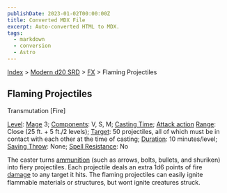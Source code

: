 ```yaml
---
publishDate: 2023-01-02T00:00:00Z
title: Converted MDX File
excerpt: Auto-converted HTML to MDX.
tags:
  - markdown
  - conversion
  - Astro
---
```


[Index](-index) > [Modern d20 SRD](modern-d20-srd-index) > [FX](modern-d20-srd-fx-index) > Flaming Projectiles

## Flaming Projectiles

Transmutation [Fire]

[Level](modern-d20-srd-fx-level): [Mage](modern-d20-srd-classes-advanced-mage) 3; [Components](modern-d20-srd-fx-components): V, S, M; [Casting Time](modern-d20-srd-fx-casting-time); [Attack action](modern-d20-srd-combat-attack-actions) [Range](modern-d20-srd-fx-range): Close (25 ft. + 5 ft./2 levels); [Target](modern-d20-srd-fx-target): 50 projectiles, all of which must be in contact with each other at the time of casting; [Duration](modern-d20-srd-fx-duration): 10 minutes/level; [Saving Throw](modern-d20-srd-basics-saving-throws): None; [Spell Resistance](modern-d20-srd-special-abilities-spell-resistance): No

The caster turns [ammunition](modern-d20-srd-equipment-ammunitions) (such as arrows, bolts, bullets, and shuriken) into fiery projectiles. Each projectile deals an extra 1d6 points of fire [damage](modern-d20-srd-combat-damage) to any target it hits. The flaming projectiles can easily ignite flammable materials or structures, but wont ignite creatures struck.
